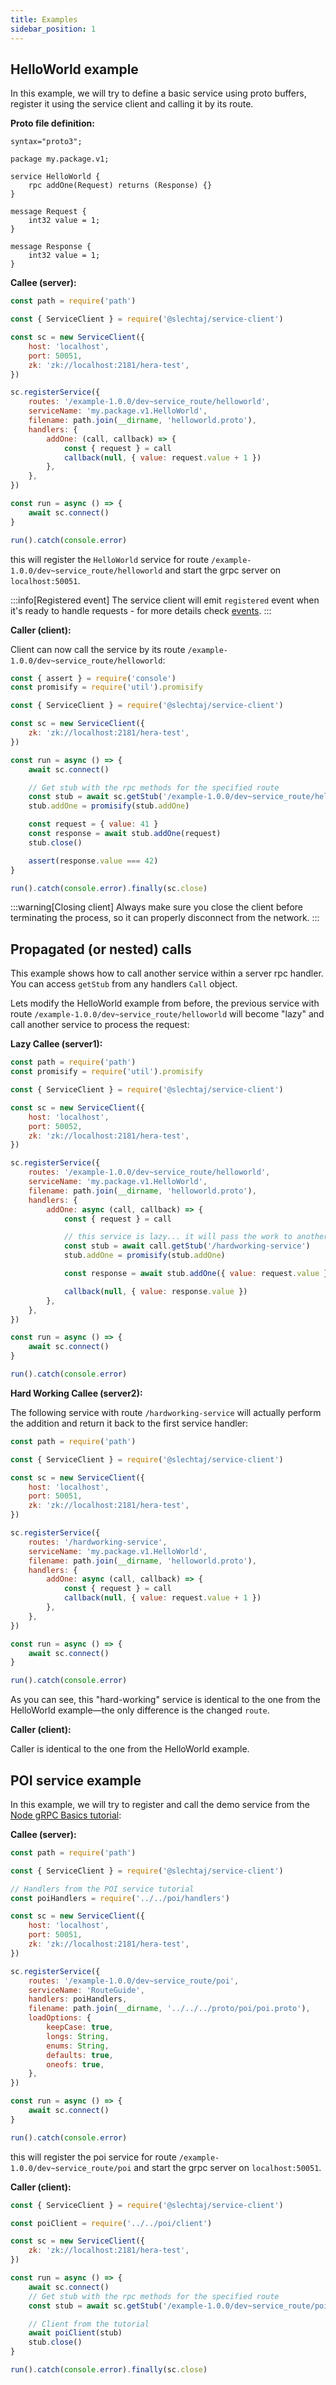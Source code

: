 ```yaml
---
title: Examples
sidebar_position: 1
---
```


## HelloWorld example

In this example, we will try to define a basic service using proto buffers, register it using the service client and calling it by its route.

**Proto file definition:**

```proto3 title="helloworld.proto"
syntax="proto3";

package my.package.v1;

service HelloWorld {
	rpc addOne(Request) returns (Response) {}
}

message Request {
	int32 value = 1;
}

message Response {
	int32 value = 1;
}
```

**Callee (server):**

```js title="callee.js"
const path = require('path')

const { ServiceClient } = require('@slechtaj/service-client')

const sc = new ServiceClient({
	host: 'localhost',
	port: 50051,
	zk: 'zk://localhost:2181/hera-test',
})

sc.registerService({
	routes: '/example-1.0.0/dev~service_route/helloworld',
	serviceName: 'my.package.v1.HelloWorld',
	filename: path.join(__dirname, 'helloworld.proto'),
	handlers: {
		addOne: (call, callback) => {
			const { request } = call
			callback(null, { value: request.value + 1 })
		},
	},
})

const run = async () => {
	await sc.connect()
}

run().catch(console.error)
```

this will register the `HelloWorld` service for route `/example-1.0.0/dev~service_route/helloworld` and start the grpc server on `localhost:50051`.

:::info[Registered event]
The service client will emit `registered` event when it's ready to handle requests - for more details check [events](./events).
:::

**Caller (client):**

Client can now call the service by its route `/example-1.0.0/dev~service_route/helloworld`:

```js title="caller.js"
const { assert } = require('console')
const promisify = require('util').promisify

const { ServiceClient } = require('@slechtaj/service-client')

const sc = new ServiceClient({
	zk: 'zk://localhost:2181/hera-test',
})

const run = async () => {
	await sc.connect()

	// Get stub with the rpc methods for the specified route
	const stub = await sc.getStub('/example-1.0.0/dev~service_route/helloworld')
	stub.addOne = promisify(stub.addOne)

	const request = { value: 41 }
	const response = await stub.addOne(request)
	stub.close()

	assert(response.value === 42)
}

run().catch(console.error).finally(sc.close)
```

:::warning[Closing client]
Always make sure you close the client before terminating the process, so it can properly disconnect from the network.
:::


## Propagated (or nested) calls

This example shows how to call another service within a server rpc handler. You can access `getStub` from any handlers `Call` object.

Lets modify the HelloWorld example from before, the previous service with route `/example-1.0.0/dev~service_route/helloworld` will become "lazy" and call another service to process the request:

**Lazy Callee (server1):**

```js title="callee-lazy.js"
const path = require('path')
const promisify = require('util').promisify

const { ServiceClient } = require('@slechtaj/service-client')

const sc = new ServiceClient({
	host: 'localhost',
	port: 50052,
	zk: 'zk://localhost:2181/hera-test',
})

sc.registerService({
	routes: '/example-1.0.0/dev~service_route/helloworld',
	serviceName: 'my.package.v1.HelloWorld',
	filename: path.join(__dirname, 'helloworld.proto'),
	handlers: {
		addOne: async (call, callback) => {
			const { request } = call

			// this service is lazy... it will pass the work to another one!
			const stub = await call.getStub('/hardworking-service')
			stub.addOne = promisify(stub.addOne)

			const response = await stub.addOne({ value: request.value })

			callback(null, { value: response.value })
		},
	},
})

const run = async () => {
	await sc.connect()
}

run().catch(console.error)
```

**Hard Working Callee (server2):**

The following service with route `/hardworking-service`  will actually perform the addition and return it back to the first service handler:

```js title="callee-worker.js"
const path = require('path')

const { ServiceClient } = require('@slechtaj/service-client')

const sc = new ServiceClient({
	host: 'localhost',
	port: 50051,
	zk: 'zk://localhost:2181/hera-test',
})

sc.registerService({
	routes: '/hardworking-service',
	serviceName: 'my.package.v1.HelloWorld',
	filename: path.join(__dirname, 'helloworld.proto'),
	handlers: {
		addOne: async (call, callback) => {
			const { request } = call
			callback(null, { value: request.value + 1 })
		},
	},
})

const run = async () => {
	await sc.connect()
}

run().catch(console.error)
```

As you can see, this "hard-working" service is identical to the one from the HelloWorld example—the only difference is the changed `route`.

**Caller (client):**

Caller is identical to the one from the HelloWorld example.


## POI service example

In this example, we will try to register and call the demo service from the [Node gRPC Basics tutorial](https://grpc.io/docs/languages/node/basics/):

**Callee (server):**

```js title="callee.js"
const path = require('path')

const { ServiceClient } = require('@slechtaj/service-client')

// Handlers from the POI service tutorial
const poiHandlers = require('../../poi/handlers')

const sc = new ServiceClient({
	host: 'localhost',
	port: 50051,
	zk: 'zk://localhost:2181/hera-test',
})

sc.registerService({
	routes: '/example-1.0.0/dev~service_route/poi',
	serviceName: 'RouteGuide',
	handlers: poiHandlers,
	filename: path.join(__dirname, '../../../proto/poi/poi.proto'),
	loadOptions: {
		keepCase: true,
		longs: String,
		enums: String,
		defaults: true,
		oneofs: true,
	},
})

const run = async () => {
	await sc.connect()
}

run().catch(console.error)
```

this will register the poi service for route `/example-1.0.0/dev~service_route/poi` and start the grpc server on `localhost:50051`.

**Caller (client):**

```js title="caller.js"
const { ServiceClient } = require('@slechtaj/service-client')

const poiClient = require('../../poi/client')

const sc = new ServiceClient({
	zk: 'zk://localhost:2181/hera-test',
})

const run = async () => {
	await sc.connect()
	// Get stub with the rpc methods for the specified route
	const stub = await sc.getStub('/example-1.0.0/dev~service_route/poi')

	// Client from the tutorial
	await poiClient(stub)
	stub.close()
}

run().catch(console.error).finally(sc.close)
```


